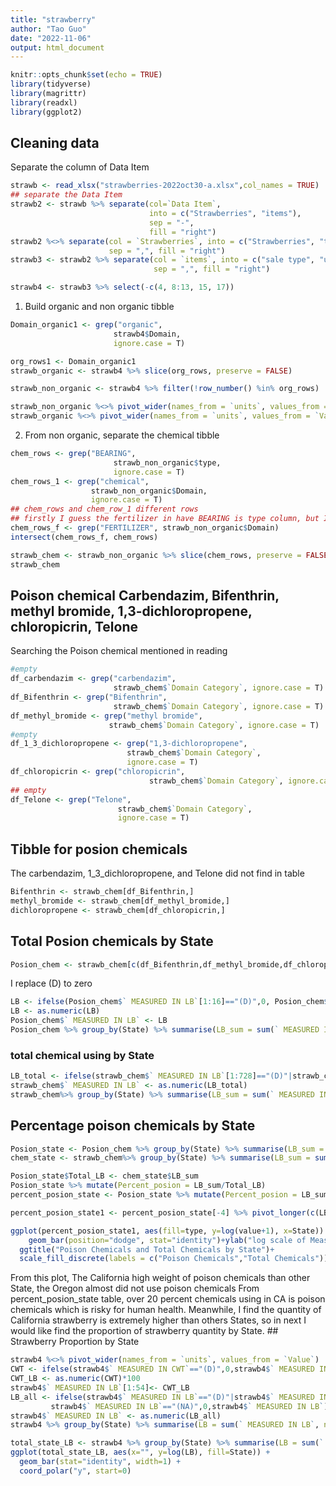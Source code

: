 ```yaml
---
title: "strawberry"
author: "Tao Guo"
date: "2022-11-06"
output: html_document
---
```


```r
knitr::opts_chunk$set(echo = TRUE)
library(tidyverse)
library(magrittr)
library(readxl)
library(ggplot2)
```

## Cleaning data

Separate the column of Data Item

```r
strawb <- read_xlsx("strawberries-2022oct30-a.xlsx",col_names = TRUE)
## separate the Data Item 
strawb2 <- strawb %>% separate(col=`Data Item`,
                               into = c("Strawberries", "items"),
                               sep = "-",
                               fill = "right")
strawb2 %<>% separate(col = `Strawberries`, into = c("Strawberries", "type", "type2"), 
                      sep = ",", fill = "right")
strawb3 <- strawb2 %>% separate(col = `items`, into = c("sale type", "units"), 
                                sep = ",", fill = "right")

strawb4 <- strawb3 %>% select(-c(4, 8:13, 15, 17))
```

1.  Build organic and non organic tibble

```r
Domain_organic1 <- grep("organic", 
                       strawb4$Domain, 
                       ignore.case = T)

org_rows1 <- Domain_organic1
strawb_organic <- strawb4 %>% slice(org_rows, preserve = FALSE)

strawb_non_organic <- strawb4 %>% filter(!row_number() %in% org_rows)
```

```r
strawb_non_organic %<>% pivot_wider(names_from = `units`, values_from = `Value`)
strawb_organic %<>% pivot_wider(names_from = `units`, values_from = `Value`)
```

2.  From non organic, separate the chemical tibble

```r
chem_rows <- grep("BEARING", 
                       strawb_non_organic$type, 
                       ignore.case = T)
chem_rows_1 <- grep("chemical", 
                  strawb_non_organic$Domain, 
                  ignore.case = T)
## chem_rows and chem_row_1 different rows
## firstly I guess the fertilizer in have BEARING is type column, but It is not in Domain 
chem_rows_f <- grep("FERTILIZER", strawb_non_organic$Domain)
intersect(chem_rows_f, chem_rows)
```

```r
strawb_chem <- strawb_non_organic %>% slice(chem_rows, preserve = FALSE)
strawb_chem
```

## Poison chemical Carbendazim, Bifenthrin, methyl bromide, 1,3-dichloropropene, chloropicrin, Telone

Searching the Poison chemical mentioned in reading

```r
#empty
df_carbendazim <- grep("carbendazim", 
                       strawb_chem$`Domain Category`, ignore.case = T)
df_Bifenthrin <- grep("Bifenthrin", 
                       strawb_chem$`Domain Category`, ignore.case = T)
df_methyl_bromide <- grep("methyl bromide", 
                      strawb_chem$`Domain Category`, ignore.case = T)
#empty
df_1_3_dichloropropene <- grep("1,3-dichloropropene", 
                          strawb_chem$`Domain Category`, 
                          ignore.case = T)
df_chloropicrin <- grep("chloropicrin", 
                               strawb_chem$`Domain Category`, ignore.case = T)
## empty
df_Telone <- grep("Telone", 
                        strawb_chem$`Domain Category`, 
                        ignore.case = T)
```

## Tibble for posion chemicals

The carbendazim, 1_3\_dichloropropene, and Telone did not find in table

```r
Bifenthrin <- strawb_chem[df_Bifenthrin,]
methyl_bromide <- strawb_chem[df_methyl_bromide,]
dichloropropene <- strawb_chem[df_chloropicrin,]

```

## Total Posion chemicals by State

```r
Posion_chem <- strawb_chem[c(df_Bifenthrin,df_methyl_bromide,df_chloropicrin ),]


```

I replace (D) to zero

```r
LB <- ifelse(Posion_chem$` MEASURED IN LB`[1:16]=="(D)",0, Posion_chem$` MEASURED IN LB`[1:16])
LB <- as.numeric(LB)
Posion_chem$` MEASURED IN LB` <- LB
Posion_chem %>% group_by(State) %>% summarise(LB_sum = sum(` MEASURED IN LB`))
```

### total chemical using by State

```r
LB_total <- ifelse(strawb_chem$` MEASURED IN LB`[1:728]=="(D)"|strawb_chem$` MEASURED IN LB`[1:728]=="(NA)"|strawb_chem$` MEASURED IN LB`[1:728]=="(Z)",0,strawb_chem$` MEASURED IN LB`[1:728])
strawb_chem$` MEASURED IN LB` <- as.numeric(LB_total)
strawb_chem%>% group_by(State) %>% summarise(LB_sum = sum(` MEASURED IN LB`))
```

## Percentage poison chemicals by State

```r
Posion_state <- Posion_chem %>% group_by(State) %>% summarise(LB_sum = sum(` MEASURED IN LB`))
chem_state <- strawb_chem%>% group_by(State) %>% summarise(LB_sum = sum(` MEASURED IN LB`))

Posion_state$Total_LB <- chem_state$LB_sum
Posion_state %>% mutate(Percent_posion = LB_sum/Total_LB)
percent_posion_state <- Posion_state %>% mutate(Percent_posion = LB_sum/Total_LB)
```

```r
percent_posion_state1 <- percent_posion_state[-4] %>% pivot_longer(c(LB_sum,Total_LB), names_to = "type",values_to = "value")
```

```r
ggplot(percent_posion_state1, aes(fill=type, y=log(value+1), x=State)) + 
    geom_bar(position="dodge", stat="identity")+ylab("log scale of Measure in LB")+
  ggtitle("Poison Chemicals and Total Chemicals by State")+
  scale_fill_discrete(labels = c("Poison Chemicals","Total Chemicals"))
```

From this plot, The California high weight of poison chemicals than other State, the Oregon almost did not use poison chemicals From percent_posion_state table, over 20 percent chemicals using in CA is poison chemicals which is risky for human health. Meanwhile, I find the quantity of California strawberry is extremely higher than others States, so in next I would like find the proportion of strawberry quantity by State.
## Strawberry Proportion by State
```r
strawb4 %<>% pivot_wider(names_from = `units`, values_from = `Value`)
CWT <- ifelse(strawb4$` MEASURED IN CWT`=="(D)",0,strawb4$` MEASURED IN CWT`)
CWT_LB <- as.numeric(CWT)*100
strawb4$` MEASURED IN LB`[1:54]<- CWT_LB
LB_all <- ifelse(strawb4$` MEASURED IN LB`=="(D)"|strawb4$` MEASURED IN LB`=="(Z)"|
         strawb4$` MEASURED IN LB`=="(NA)",0,strawb4$` MEASURED IN LB`)
strawb4$` MEASURED IN LB` <- as.numeric(LB_all)
strawb4 %>% group_by(State) %>% summarise(LB = sum(` MEASURED IN LB`, na.rm = TRUE))
```
```r
total_state_LB <- strawb4 %>% group_by(State) %>% summarise(LB = sum(` MEASURED IN LB`, na.rm = TRUE))
ggplot(total_state_LB, aes(x="", y=log(LB), fill=State)) +
  geom_bar(stat="identity", width=1) +
  coord_polar("y", start=0)
```

